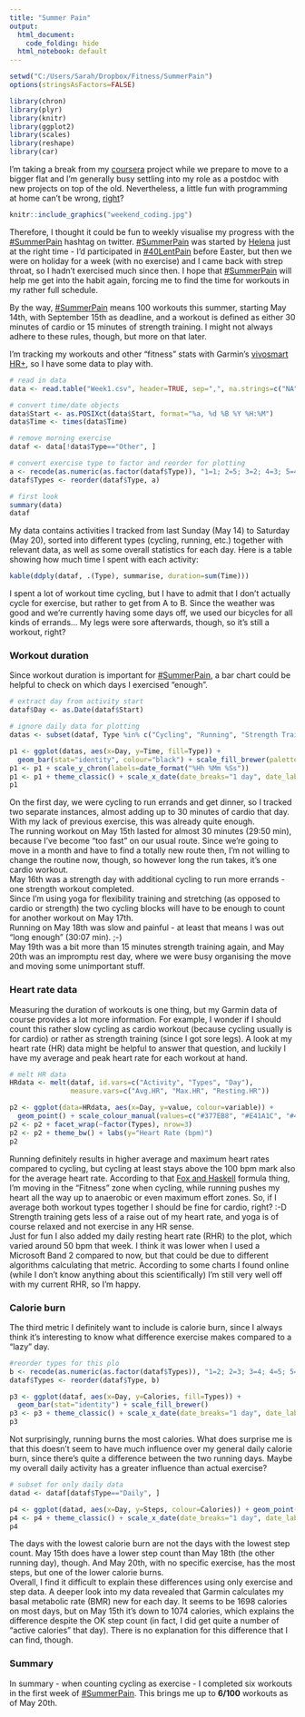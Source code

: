 ```yaml
---
title: "Summer Pain"
output:
  html_document:
    code_folding: hide
  html_notebook: default
---
```


```r
setwd("C:/Users/Sarah/Dropbox/Fitness/SummerPain")
options(stringsAsFactors=FALSE)

library(chron)
library(plyr)
library(knitr)
library(ggplot2)
library(scales)
library(reshape)
library(car)
```

I'm taking a break from my [coursera](http://lilithelina.tumblr.com/BCCIUoverview) project while we prepare to move to a bigger flat and I'm generally busy settling into my role as a postdoc with new projects on top of the old. Nevertheless, a little fun with programming at home can't be wrong, [right](https://twitter.com/ThePracticalDev/status/724290052029857796)?

```r
knitr::include_graphics("weekend_coding.jpg")
```

Therefore, I thought it could be fun to weekly visualise my progress with the [#SummerPain](https://twitter.com/search?f=tweets&vertical=default&q=%23summerpain&src=typd) hashtag on twitter. [#SummerPain](https://twitter.com/search?f=tweets&vertical=default&q=%23summerpain&src=typd) was started by [Helena](https://twitter.com/Helena_LB) just at the right time - I'd participated in [#40LentPain](https://twitter.com/search?f=tweets&q=%2340LentPain&src=typd) before Easter, but then we were on holiday for a week (with no exercise) and I came back with strep throat, so I hadn't exercised much since then. I hope that [#SummerPain](https://twitter.com/search?f=tweets&vertical=default&q=%23summerpain&src=typd) will help me get into the habit again, forcing me to find the time for workouts in my rather full schedule.

By the way, [#SummerPain](https://twitter.com/search?f=tweets&vertical=default&q=%23summerpain&src=typd) means 100 workouts this summer, starting May 14th, with September 15th as deadline, and a workout is defined as either 30 minutes of cardio or 15 minutes of strength training. I might not always adhere to these rules, though, but more on that later.

I'm tracking my workouts and other "fitness" stats with Garmin's [vivosmart HR+](https://buy.garmin.com/en-GB/GB/p/548743), so I have some data to play with.

```r
# read in data
data <- read.table("Week1.csv", header=TRUE, sep=",", na.strings=c("NA", "--", ""))

# convert time/date objects
data$Start <- as.POSIXct(data$Start, format="%a, %d %B %Y %H:%M")
data$Time <- times(data$Time)

# remove morning exercise
dataf <- data[!data$Type=="Other", ]

# convert exercise type to factor and reorder for plotting
a <- recode(as.numeric(as.factor(dataf$Type)), "1=1; 2=5; 3=2; 4=3; 5=4")
dataf$Types <- reorder(dataf$Type, a)

# first look
summary(data)
dataf
```

My data contains activities I tracked from last Sunday (May 14) to Saturday (May 20), sorted into different types (cycling, running, etc.) together with relevant data, as well as some overall statistics for each day. Here is a table showing how much time I spent with each activity:

```r
kable(ddply(dataf, .(Type), summarise, duration=sum(Time)))
```

I spent a lot of workout time cycling, but I have to admit that I don't actually cycle for exercise, but rather to get from A to B. Since the weather was good and we're currently having some days off, we used our bicycles for all kinds of errands... My legs were sore afterwards, though, so it's still a workout, right?

### Workout duration

Since workout duration is important for [#SummerPain](https://twitter.com/search?f=tweets&vertical=default&q=%23summerpain&src=typd), a bar chart could be helpful to check on which days I exercised "enough".

```r
# extract day from activity start
dataf$Day <- as.Date(dataf$Start)

# ignore daily data for plotting
datas <- subset(dataf, Type %in% c("Cycling", "Running", "Strength Training", "Yoga"))

p1 <- ggplot(datas, aes(x=Day, y=Time, fill=Type)) +
  geom_bar(stat="identity", colour="black") + scale_fill_brewer(palette="Set1")
p1 <- p1 + scale_y_chron(labels=date_format("%Hh %Mm %Ss"))
p1 <- p1 + theme_classic() + scale_x_date(date_breaks="1 day", date_labels="%B %d")
p1
```

On the first day, we were cycling to run errands and get dinner, so I tracked two separate instances, almost adding up to 30 minutes of cardio that day. With my lack of previous exercise, this was already quite enough.  
The running workout on May 15th lasted for almost 30 minutes (29:50 min), because I've become "too fast" on our usual route. Since we're going to move in a month and have to find a totally new route then, I'm not willing to change the routine now, though, so however long the run takes, it's one cardio workout.  
May 16th was a strength day with additional cycling to run more errands - one strength workout completed.  
Since I'm using yoga for flexibility training and stretching (as opposed to cardio or strength) the two cycling blocks will have to be enough to count for another workout on May 17th.  
Running on May 18th was slow and painful - at least that means I was out "long enough" (30:07 min). ;-)  
May 19th was a bit more than 15 minutes strength training again, and May 20th was an impromptu rest day, where we were busy organising the move and moving some unimportant stuff.

### Heart rate data

Measuring the duration of workouts is one thing, but my Garmin data of course provides a lot more information. For example, I wonder if I should count this rather slow cycling as cardio workout (because cycling usually is for cardio) or rather as strength training (since I got sore legs). A look at my heart rate (HR) data might be helpful to answer that question, and luckily I have my average and peak heart rate for each workout at hand.

```r
# melt HR data
HRdata <- melt(dataf, id.vars=c("Activity", "Types", "Day"),
               measure.vars=c("Avg.HR", "Max.HR", "Resting.HR"))

p2 <- ggplot(data=HRdata, aes(x=Day, y=value, colour=variable)) +
  geom_point() + scale_colour_manual(values=c("#377EB8", "#E41A1C", "#4DAF4A"))
p2 <- p2 + facet_wrap(~factor(Types), nrow=3)
p2 <- p2 + theme_bw() + labs(y="Heart Rate (bpm)")
p2
```

Running definitely results in higher average and maximum heart rates compared to cycling, but cycling at least stays above the 100 bpm mark also for the average heart rate. According to that [Fox and Haskell](https://en.wikipedia.org/wiki/Aerobic_exercise#/media/File:Exercise_zones_Fox_and_Haskell.svg) formula thing, I'm moving in the "Fitness" zone when cycling, while running pushes my heart all the way up to anaerobic or even maximum effort zones. So, if I average both workout types together I should be fine for cardio, right? :-D  
Strength training gets less of a raise out of my heart rate, and yoga is of course relaxed and not exercise in any HR sense.  
Just for fun I also added my daily resting heart rate (RHR) to the plot, which varied around 50 bpm that week. I think it was lower when I used a Microsoft Band 2 compared to now, but that could be due to different algorithms calculating that metric. According to some charts I found online (while I don't know anything about this scientifically) I'm still very well off with my current RHR, so I'm happy.

### Calorie burn

The third metric I definitely want to include is calorie burn, since I always think it's interesting to know what difference exercise makes compared to a "lazy" day.

```r
#reorder types for this plo
b <- recode(as.numeric(as.factor(dataf$Types)), "1=2; 2=3; 3=4; 4=5; 5=1")
dataf$Types <- reorder(dataf$Type, b)

p3 <- ggplot(dataf, aes(x=Day, y=Calories, fill=Types)) +
  geom_bar(stat="identity") + scale_fill_brewer()
p3 <- p3 + theme_classic() + scale_x_date(date_breaks="1 day", date_labels="%B %d")
p3
```

Not surprisingly, running burns the most calories. What does surprise me is that this doesn't seem to have much influence over my general daily calorie burn, since there's quite a difference between the two running days. Maybe my overall daily activity has a greater influence than actual exercise?

```r
# subset for only daily data
datad <- dataf[dataf$Type=="Daily", ]

p4 <- ggplot(datad, aes(x=Day, y=Steps, colour=Calories)) + geom_point()
p4 <- p4 + theme_classic() + scale_x_date(date_breaks="1 day", date_labels="%B %d")
p4
```

The days with the lowest calorie burn are not the days with the lowest step count. May 15th does have a lower step count than May 18th (the other running day), though. And May 20th, with no specific exercise, has the most steps, but one of the lower calorie burns.  
Overall, I find it difficult to explain these differences using only exercise and step data. A deeper look into my data revealed that Garmin calculates my basal metabolic rate (BMR) new for each day. It seems to be 1698 calories on most days, but on May 15th it's down to 1074 calories, which explains the difference despite the OK step count (in fact, I did get quite a number of "active calories" that day). There is no explanation for this difference that I can find, though.

### Summary

In summary - when counting cycling as exercise - I completed six workouts in the first week of [#SummerPain](https://twitter.com/search?f=tweets&vertical=default&q=%23summerpain&src=typd). This brings me up to **6/100** workouts as of May 20th.
